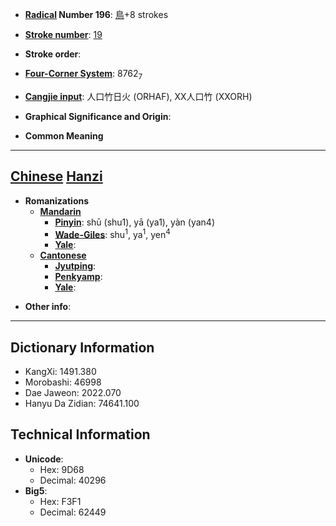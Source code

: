 * '''[[Wiktionary:Chinese radical index| Radical]] Number 196''': [[Wiktionary:Chinese radical index 鳥|鳥]]+8 strokes

* '''[[Wiktionary:Chinese total strokes index|Stroke number]]''': [[Wiktionary:Chinese total strokes index 19|19]]

* '''Stroke order''': 

* '''[[Wiktionary:Chinese four corner index|Four-Corner System]]''': 8762<sub>7</sub>

* '''[[Wiktionary:Chinese Cangjie index|Cangjie input]]''': 人口竹日火 (ORHAF), XX人口竹 (XXORH)

* '''Graphical Significance and Origin''': 

* '''Common Meaning'''

----

== [[Chinese]] [[Hanzi]] ==

* '''Romanizations'''
** '''[[Mandarin]]'''
*** '''[[Pinyin]]''': shū (shu1), yā (ya1), yàn (yan4)
*** '''[[Wade-Giles]]''': shu<sup>1</sup>, ya<sup>1</sup>, yen<sup>4</sup>
*** '''[[Yale]]''': 
** '''[[Cantonese]]'''
*** '''[[Jyutping]]''':
*** '''[[Penkyamp]]''': 
*** '''[[Yale]]''': 

* '''Other info''': 

----

== Dictionary Information ==

* KangXi: 1491.380
* Morobashi: 46998
* Dae Jaweon: 2022.070
* Hanyu Da Zidian: 74641.100

== Technical Information ==

* '''Unicode''':
** Hex: 9D68
** Decimal: 40296
* '''Big5''':
** Hex: F3F1
** Decimal: 62449